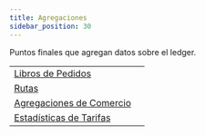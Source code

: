 ```yaml
---
title: Agregaciones
sidebar_position: 30
---
```



Puntos finales que agregan datos sobre el ledger.

<MethodTable title="Tipos de Recursos">

|                                                                     |   |
| ------------------------------------------------------------------- | - |
| [Libros de Pedidos](./order-books/README.mdx)                       |   |
| [Rutas](./paths/README.mdx)                                         |   |
| [Agregaciones de Comercio](./trade-aggregations/README.mdx)         |   |
| [Estadísticas de Tarifas](./fee-stats/README.mdx)                   |   |

</MethodTable>
